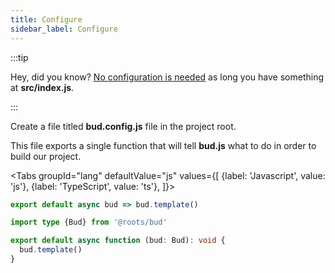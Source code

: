 ```yaml
---
title: Configure
sidebar_label: Configure
---
```



:::tip

Hey, did you know? [No configuration is needed](/guides/config/zero-config) as long you have something at **src/index.js**.

:::

Create a file titled **bud.config.js** file in the project root.

This file exports a single function that will tell **bud.js** what to do in order to build our project.

<Tabs
  groupId="lang"
  defaultValue="js"
  values={[
    {label: 'Javascript', value: 'js'},
    {label: 'TypeScript', value: 'ts'},
  ]}>
  <TabItem value="js">

```js title='bud.config.js'
export default async bud => bud.template()
```

  </TabItem>
  <TabItem value="ts">

```ts title='bud.config.ts'
import type {Bud} from '@roots/bud'

export default async function (bud: Bud): void {
  bud.template()
}
```

  </TabItem>
</Tabs>
